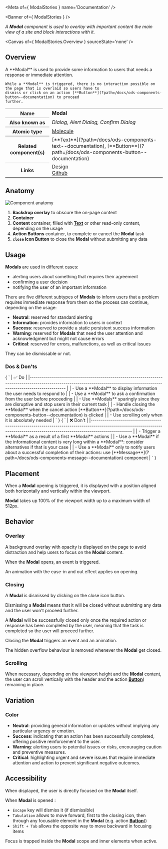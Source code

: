 
<Meta of={ ModalStories } name='Documentation' />

<Banner of={ ModalStories } />

_A **Modal** component is used to overlay with important content the main view of a site and block interactions with it._

<Canvas of={ ModalStories.Overview } sourceState='none' />

## Overview
<div>
  <div id='description'>
    A **Modal** is used to provide some information to users that needs a response or immediate attention.

    While a **Modal** is triggered, there is no interaction possible on the page that is overlaid so users have to
    dismiss or click on an action [**Button**](?path=/docs/ods-components-button--documentation) to proceed
    further.
  </div>
  <table>
    <tbody>
    <tr>
      <th scope="row">Name</th>
      <td><strong>Modal</strong></td>
    </tr>
    <tr>
      <th scope="row">Also known as</th>
      <td><em>Dialog, Alert Dialog, Confirm Dialog</em></td>
    </tr>
    <tr>
      <th scope="row">Atomic type</th>
      <td>
        <a href='https://atomicdesign.bradfrost.com/chapter-2/#molecules'>Molecule<OdsIcon
          name={ ODS_ICON_NAME.externalLink }
          style={ { fontSize: '.7rem', paddingLeft: '.3rem', paddingRight: '.2rem' } }></OdsIcon></a>
      </td>
    </tr>
    <tr>
      <th scope="row">Related component(s)</th>
      <td>
        [**Text**](?path=/docs/ods-components-text--documentation),
        [**Button**](?path=/docs/ods-components-button--documentation)
      </td>
    </tr>
    <tr>
      <th scope="row">Links</th>
      <td>
        <a href='https://www.figma.com/proto/tIKzHa5KvHHyosgIgyBswB/Design-Tokens'>Design<OdsIcon
          name={ ODS_ICON_NAME.externalLink }
          style={ { fontSize: '.7rem', paddingLeft: '.3rem', paddingRight: '.2rem' } }></OdsIcon></a><br />
        <a href='https://github.com/ovh/design-system/tree/master/packages/components/src/modal'>Github<OdsIcon
          name={ ODS_ICON_NAME.externalLink }
          style={ { fontSize: '.7rem', paddingLeft: '.3rem', paddingRight: '.2rem' } }></OdsIcon></a>
      </td>
    </tr>
    </tbody>
  </table>
</div>

## Anatomy

![Component anatomy](components/modal/anatomy.png "Component anatomy")

1. **Backdrop overlay** to obscure the on-page content
2. **Container**
3. **Content** container, filled with [**Text**](?path=/docs/ods-components-text--documentation) or other read-only content, depending on the usage
4. **Action Buttons** container, to complete or cancel the **Modal** task
5. **`close` icon Button** to close the **Modal** without submitting any data

## Usage

**Modals** are used in different cases:
- alerting users about something that requires their agreement
- confirming a user decision
- notifying the user of an important information

There are five different subtypes of **Modals** to inform users that a problem requires immediate response from them so the process can continue, depending on the usage:
- **Neutral**: reserved for standard alerting
- **Information**: provides information to users in context
- **Success**: reserved to provide a static persistent success information
- **Warning**: reserved for **Modals** that need the user attention and acknowledgment but might not cause errors
- **Critical**: reserved for errors, malfunctions, as well as critical issues

They can be dismissable or not.

### Dos & Don'ts
<Markdown>
  { `
| ✅ Do                                                                                                                                                                           |
|------------------------------------------------------------------------------------------------------------------------------------------------------------------------------ |
| - Use a **Modal** to display information the user needs to respond to                                                                                                          |
| - Use a **Modal** to ask a confirmation from the user before proceeding                                                                                                        |
| - Use **Modals** sparingly since they are disruptive and stop users in their current task                                                                                      |
| - Handle closing the **Modal** when the cancel action [**Button**](?path=/docs/ods-components-button--documentation) is clicked                                        |
| - Use scrolling only when it is absolutely needed                                                                                                                              |
` }
</Markdown>
<Markdown>
  { `
| ❌ Don't                                                                                                                                                                             |
|--------------------------------------------------------------------------------------------------------------------------------------------------------------------------------    |
| - Trigger a **Modal** as a result of a first **Modal** actions                                                                                                                      |
| - Use a **Modal** if the informational content is very long within a **Modal**: consider alternatives if that is your case                                                          |
| - Use a **Modal** only to notify users about a successful completion of their actions: use [**Message**](?path=/docs/ods-components-message--documentation) component |
` }
</Markdown>

## Placement

When a **Modal** opening is triggered, it is displayed with a position aligned both horizontally and vertically within the viewport.

**Modal** takes up 100% of the viewport width up to a maximum width of 512px.

## Behavior

### Overlay

A background overlay with opacity is displayed on the page to avoid distraction and help users to focus on the **Modal** content.

When the **Modal** opens, an event is triggered.

An animation with the ease-in and out effect applies on opening.

### Closing

A **Modal** is dismissed by clicking on the close icon button.

Dismissing a **Modal** means that it will be closed without submitting any data and the user won't proceed further.

A **Modal** will be successfully closed only once the required action or response has been completed by the user, meaning that the task is completed so the user will proceed further.

Closing the **Modal** triggers an event and an animation.

The hidden overflow behaviour is removed whenever the **Modal** get closed.

### Scrolling

When necessary, depending on the viewport height and the **Modal** content, the user can scroll vertically with the header and the action [**Button**](?path=/docs/ods-components-button--documentation)) remaining in place.

## Variation

### Color

- **Neutral**: providing general information or updates without implying any particular urgency or emotion.
- **Success**: indicating that an action has been successfully completed, offering positive reinforcement to the user.
- **Warning**: alerting users to potential issues or risks, encouraging caution and preventive measures.
- **Critical**: highlighting urgent and severe issues that require immediate attention and action to prevent significant negative outcomes.

## Accessibility

When displayed, the user is directly focused on the **Modal** itself.

When **Modal** is opened :
- `Escape` key will dismiss it (if dismissible)
- `Tabulation` allows to move forward, first to the closing icon, then through any focusable element in the **Modal** (e.g. action [**Button**](?path=/docs/ods-components-button--documentation)))
- `Shift + Tab` allows the opposite way to move backward in focusing items

Focus is trapped inside the **Modal** scope and inner elements when active.
